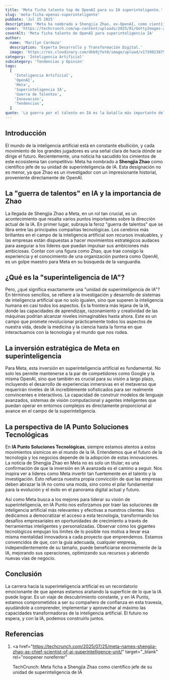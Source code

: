 ```yaml
---
title: 'Meta ficha talento top de OpenAI para su IA superinteligente.'
slug: 'meta-ficha-openai-superinteligente'
pubDate: 'Jul 25 2025'
description: 'Meta ha nombrado a Shengjia Zhao, ex-OpenAI, como científico jefe de su unidad de superinteligencia de IA, marcando un hito en la "guerra de talentos" y la carrera hacia la inteligencia superior a la humana.'
cover: 'https://techcrunch.com/wp-content/uploads/2025/01/GettyImages-2173579488.jpg'
coverAlt: 'Meta ficha talento de OpenAI para superinteligencia IA'
author:
  name: 'Marilyn Cardozo'
  description: 'Experta Desarrollo y Transformación Digital.'
  image: 'https://res.cloudinary.com/dkb9jfet8/image/upload/v1739923879/marilyn_s2mi4a.png'
category: 'Inteligencia Artificial'
subcategory: 'Tendencias y Opinión'
tags:
  [
    'Inteligencia Artificial',
    'OpenAI',
    'Meta',
    'Superinteligencia IA',
    'Guerra de Talentos',
    'Innovación',
    'Tendencias',
  ]
quote: 'La guerra por el talento en IA es la batalla más importante del siglo XXI.'
---
```


<h2 id="introduccion">Introducción</h2>

El mundo de la inteligencia artificial está en constante ebullición, y cada movimiento de los grandes jugadores es una señal clara de hacia dónde se dirige el futuro. Recientemente, una noticia ha sacudido los cimientos de este ecosistema tan competitivo: Meta ha nombrado a <strong>Shengjia Zhao</strong> como científico jefe de su unidad de superinteligencia de IA. Esta designación no es menor, ya que Zhao es un investigador con un impresionante historial, proveniente directamente de OpenAI.

<h2 id="la-guerra-de-talentos-en-ia-y-la-importancia-de-zhao">
  La "guerra de talentos" en IA y la importancia de Zhao
</h2>

La llegada de Shengjia Zhao a Meta, en un rol tan crucial, es un acontecimiento que resalta varios puntos importantes sobre la dirección actual de la IA. En primer lugar, subraya la feroz "guerra de talentos" que se libra entre las principales compañías tecnológicas. Los cerebros más brillantes en el campo de la inteligencia artificial son recursos invaluables, y las empresas están dispuestas a hacer movimientos estratégicos audaces para asegurar a los líderes que puedan impulsar sus ambiciones más ambiciosas. Contar con una figura como Zhao, que trae consigo la experiencia y el conocimiento de una organización puntera como OpenAI, es un golpe maestro para Meta en su búsqueda de la vanguardia.

<h2 id="que-es-la-superinteligencia-de-ia">
  ¿Qué es la "superinteligencia de IA"?
</h2>

Pero, ¿qué significa exactamente una "unidad de superinteligencia de IA"? En términos sencillos, se refiere a la investigación y desarrollo de sistemas de inteligencia artificial que no solo igualen, sino que superen la inteligencia humana en casi todos los aspectos. Es la frontera más lejana de la IA, donde las capacidades de aprendizaje, razonamiento y creatividad de las máquinas podrían alcanzar niveles inimaginables hasta ahora. Este es un campo que promete revolucionar prácticamente todos los aspectos de nuestra vida, desde la medicina y la ciencia hasta la forma en que interactuamos con la tecnología y el mundo que nos rodea.

<h2 id="la-inversion-estrategica-de-meta-en-superinteligencia">
  La inversión estratégica de Meta en superinteligencia
</h2>

Para Meta, esta inversión en superinteligencia artificial es fundamental. No solo les permite mantenerse a la par de competidores como Google y la misma OpenAI, sino que también es crucial para su visión a largo plazo, incluyendo el desarrollo de experiencias inmersivas en el metaverso que requerirán niveles de IA increíblemente sofisticados para ser realmente convincentes e interactivos. La capacidad de construir modelos de lenguaje avanzados, sistemas de visión computacional y agentes inteligentes que puedan operar en entornos complejos es directamente proporcional al avance en el campo de la superinteligencia.

<h2 id="la-perspectiva-de-ia-punto-soluciones-tecnologicas">
  La perspectiva de IA Punto Soluciones Tecnológicas
</h2>

En <strong>IA Punto Soluciones Tecnológicas</strong>, siempre estamos atentos a estos movimientos sísmicos en el mundo de la IA. Entendemos que el futuro de la tecnología y los negocios depende de la adopción de estas innovaciones. La noticia de Shengjia Zhao en Meta no es solo un titular; es una confirmación de que la inversión en IA avanzada es el camino a seguir. Nos inspira ver a líderes como Meta invertir tan fuertemente en el talento y la investigación. Esto refuerza nuestra propia convicción de que las empresas deben abrazar la IA no como una moda, sino como el pilar fundamental para la evolución y el éxito en el panorama digital actual y futuro.

Así como Meta busca a los mejores para liderar su visión de superinteligencia, en IA Punto nos esforzamos por traer las soluciones de inteligencia artificial más relevantes y efectivas a nuestros clientes. Nos dedicamos a democratizar el acceso a esta tecnología, transformando los desafíos empresariales en oportunidades de crecimiento a través de herramientas inteligentes y personalizadas. Observar cómo los gigantes tecnológicos empujan los límites de lo posible nos motiva a llevar esa misma mentalidad innovadora a cada proyecto que emprendemos. Estamos convencidos de que, con la guía adecuada, cualquier empresa, independientemente de su tamaño, puede beneficiarse enormemente de la IA, mejorando sus operaciones, optimizando sus recursos y abriendo nuevas vías de negocio.

<h2 id="conclusion">Conclusión</h2>

La carrera hacia la superinteligencia artificial es un recordatorio emocionante de que apenas estamos arañando la superficie de lo que la IA puede lograr. Es un viaje de descubrimiento constante, y en IA Punto, estamos comprometidos a ser su compañero de confianza en esta travesía, ayudándole a comprender, implementar y aprovechar al máximo las capacidades transformadoras de la inteligencia artificial. El futuro no espera, y con la IA, podemos construirlo juntos.

<h2 id="referencias">Referencias</h2>

1.  <a
      href="https://techcrunch.com/2025/07/25/meta-names-shengjia-zhao-as-chief-scientist-of-ai-superintelligence-unit/"
      target="_blank"
      rel="noopener noreferrer"
    >
      TechCrunch: Meta ficha a Shengjia Zhao como científico jefe de su unidad
      de superinteligencia de IA
    </a>

